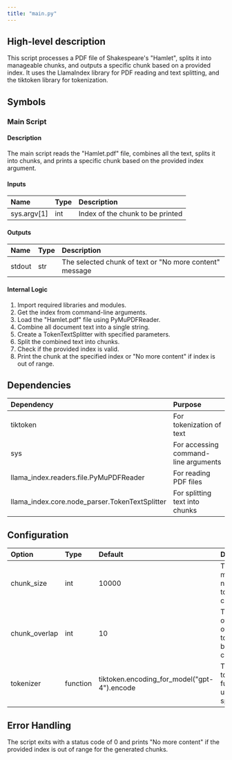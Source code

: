 ```yaml
---
title: "main.py"
---
```


## High-level description
This script processes a PDF file of Shakespeare's "Hamlet", splits it into manageable chunks, and outputs a specific chunk based on a provided index. It uses the LlamaIndex library for PDF reading and text splitting, and the tiktoken library for tokenization.

## Symbols

### Main Script
#### Description
The main script reads the "Hamlet.pdf" file, combines all the text, splits it into chunks, and prints a specific chunk based on the provided index argument.

#### Inputs
| Name | Type | Description |
|:-----|:-----|:------------|
| sys.argv[1] | int | Index of the chunk to be printed |

#### Outputs
| Name | Type | Description |
|:-----|:-----|:------------|
| stdout | str | The selected chunk of text or "No more content" message |

#### Internal Logic
1. Import required libraries and modules.
2. Get the index from command-line arguments.
3. Load the "Hamlet.pdf" file using PyMuPDFReader.
4. Combine all document text into a single string.
5. Create a TokenTextSplitter with specified parameters.
6. Split the combined text into chunks.
7. Check if the provided index is valid.
8. Print the chunk at the specified index or "No more content" if index is out of range.

## Dependencies
| Dependency | Purpose |
|:-----------|:--------|
| tiktoken | For tokenization of text |
| sys | For accessing command-line arguments |
| llama_index.readers.file.PyMuPDFReader | For reading PDF files |
| llama_index.core.node_parser.TokenTextSplitter | For splitting text into chunks |

## Configuration
| Option | Type | Default | Description |
|:-------|:-----|:--------|:------------|
| chunk_size | int | 10000 | The maximum number of tokens per chunk |
| chunk_overlap | int | 10 | The number of overlapping tokens between chunks |
| tokenizer | function | tiktoken.encoding_for_model("gpt-4").encode | The tokenization function used for splitting |

## Error Handling
The script exits with a status code of 0 and prints "No more content" if the provided index is out of range for the generated chunks.